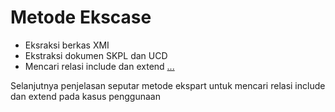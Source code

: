 
# Metode Ekscase
- Eksraksi berkas XMI 
- Ekstraksi dokumen SKPL dan UCD
- Mencari relasi include dan extend
  [...](https://docs.google.com/presentation/d/19bBFYP8DZMF8us6wNJlyfev5P_Lkt7nlnEJT2MSJ_R0/edit?usp=sharing)

<Notes>
Selanjutnya penjelasan seputar metode ekspart untuk mencari relasi include dan extend pada kasus penggunaan
</Notes>

<!-- ---

# [Source Code](https://pypi.org/project/extractreq/)

![Gambar](https://github.com/asyrofist/presentasi/blob/master/xmlParser.png)

 -->
